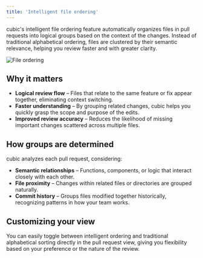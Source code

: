 ```yaml
---
title: 'Intelligent file ordering'
---
```


cubic's intelligent file ordering feature automatically organizes files in pull requests into logical groups based on the context of the changes. Instead of traditional alphabetical ordering, files are clustered by their semantic relevance, helping you review faster and with greater clarity.

<img
  src="/code-review-platform/images/file-ordering.png"
  alt="File ordering"
  className="border border-zinc-800 rounded-lg"
/>

## Why it matters

- **Logical review flow** – Files that relate to the same feature or fix appear together, eliminating context switching.
- **Faster understanding** – By grouping related changes, cubic helps you quickly grasp the scope and purpose of the edits.
- **Improved review accuracy** – Reduces the likelihood of missing important changes scattered across multiple files.

## How groups are determined

cubic analyzes each pull request, considering:

- **Semantic relationships** – Functions, components, or logic that interact closely with each other.
- **File proximity** – Changes within related files or directories are grouped naturally.
- **Commit history** – Groups files modified together historically, recognizing patterns in how your team works.

## Customizing your view

You can easily toggle between intelligent ordering and traditional alphabetical sorting directly in the pull request view, giving you flexibility based on your preference or the nature of the review.
